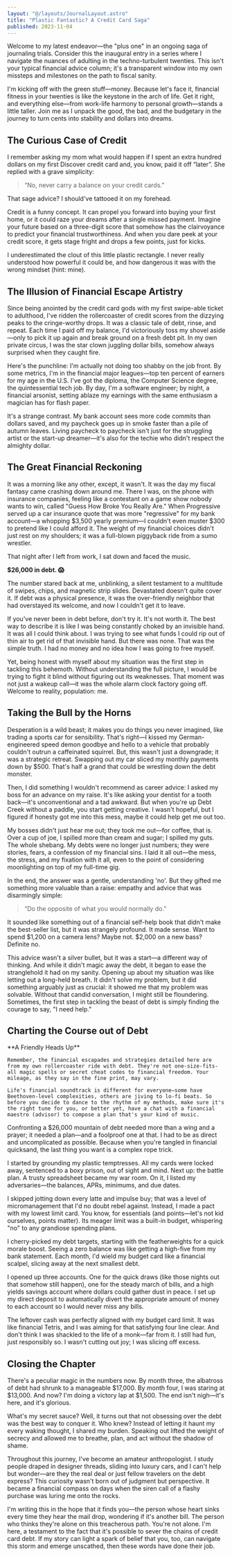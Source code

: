 ```yaml
---
layout: "@/layouts/JournalLayout.astro"
title: "Plastic Fantastic? A Credit Card Saga"
published: 2023-11-04
---
```



Welcome to my latest endeavor—the "plus one" in an ongoing saga of journaling trials. Consider this the inaugural entry in a series where I navigate the nuances of adulting in the techno-turbulent twenties. This isn't your typical financial advice column; it's a transparent window into my own missteps and milestones on the path to fiscal sanity.

I'm kicking off with the green stuff—money. Because let's face it, financial fitness in your twenties is like the keystone in the arch of life. Get it right, and everything else—from work-life harmony to personal growth—stands a little taller. Join me as I unpack the good, the bad, and the budgetary in the journey to turn cents into stability and dollars into dreams.

## The Curious Case of Credit

I remember asking my mom what would happen if I spent an extra hundred dollars on my first Discover credit card and, you know, paid it off “later”. She replied with a grave simplicity:

<blockquote>“No, never carry a balance on your credit cards.”</blockquote>

That sage advice? I should've tattooed it on my forehead.

Credit is a funny concept. It can propel you forward into buying your first home, or it could raze your dreams after a single missed payment. Imagine your future based on a three-digit score that somehow has the clairvoyance to predict your financial trustworthiness. And when you dare peek at your credit score, it gets stage fright and drops a few points, just for kicks.

I underestimated the clout of this little plastic rectangle. I never really understood how powerful it could be, and how dangerous it was with the wrong mindset (hint: mine).

<Picture
  src={creditcard}
  alt="This isn't just a credit card; it's a plastic Pandora's Box. Swipe with caution."
/>

## The Illusion of Financial Escape Artistry

Since being anointed by the credit card gods with my first swipe-able ticket to adulthood, I've ridden the rollercoaster of credit scores from the dizzying peaks to the cringe-worthy drops. It was a classic tale of debt, rinse, and repeat. Each time I paid off my balance, I'd victoriously toss my shovel aside—only to pick it up again and break ground on a fresh debt pit. In my own private circus, I was the star clown juggling dollar bills, somehow always surprised when they caught fire.

Here's the punchline: I'm actually not doing too shabby on the job front. By some metrics, I'm in the financial major leagues—top ten percent of earners for my age in the U.S. I've got the diploma, the Computer Science degree, the quintessential tech job. By day, I'm a software engineer; by night, a financial arsonist, setting ablaze my earnings with the same enthusiasm a magician has for flash paper.

<Picture
  src={shovel}
  alt="The official tool of choice for digging financial freedom tunnels. Or debt graves. User discretion advised."
/>

It's a strange contrast. My bank account sees more code commits than dollars saved, and my paycheck goes up in smoke faster than a pile of autumn leaves. Living paycheck to paycheck isn't just for the struggling artist or the start-up dreamer—it's also for the techie who didn't respect the almighty dollar.

## The Great Financial Reckoning

It was a morning like any other, except, it wasn't. It was the day my fiscal fantasy came crashing down around me. There I was, on the phone with insurance companies, feeling like a contestant on a game show nobody wants to win, called "Guess How Broke You Really Are." When Progressive served up a car insurance quote that was more "regressive" for my bank account—a whopping $3,500 yearly premium—I couldn't even muster $300 to pretend like I could afford it. The weight of my financial choices didn't just rest on my shoulders; it was a full-blown piggyback ride from a sumo wrestler.

That night after I left from work, I sat down and faced the music.

**$26,000 in debt. 😱**

The number stared back at me, unblinking, a silent testament to a multitude of swipes, chips, and magnetic strip slides. Devastated doesn't quite cover it. If debt was a physical presence, it was the over-friendly neighbor that had overstayed its welcome, and now I couldn't get it to leave.

If you've never been in debt before, don't try it. It's not worth it. The best way to describe it is like I was being constantly choked by an invisible hand. It was all I could think about. I was trying to see what funds I could rip out of thin air to get rid of that invisible hand. But there was none. That was the simple truth. I had no money and no idea how I was going to free myself.

Yet, being honest with myself about my situation was the first step in tackling this behemoth. Without understanding the full picture, I would be trying to fight it blind without figuring out its weaknesses. That moment was not just a wakeup call—it was the whole alarm clock factory going off. Welcome to reality, population: me.

## Taking the Bull by the Horns

Desperation is a wild beast; it makes you do things you never imagined, like trading a sports car for sensibility. That's right—I kissed my German-engineered speed demon goodbye and hello to a vehicle that probably couldn't outrun a caffeinated squirrel. But, this wasn't just a downgrade; it was a strategic retreat. Swapping out my car sliced my monthly payments down by $500. That's half a grand that could be wrestling down the debt monster.

<Picture
  src={squirrel}
  alt="Squirrel with a caffeine buzz: still faster than my new budget-friendly ride."
/>

Then, I did something I wouldn't recommend as career advice: I asked my boss for an advance on my raise. It's like asking your dentist for a tooth back—it's unconventional and a tad awkward. But when you're up Debt Creek without a paddle, you start getting creative. I wasn't hopeful, but I figured if honesty got me into this mess, maybe it could help get me out too.

My bosses didn't just hear me out; they took me out—for coffee, that is. Over a cup of joe, I spilled more than cream and sugar; I spilled my guts. The whole shebang. My debts were no longer just numbers; they were stories, fears, a confession of my financial sins. I laid it all out—the mess, the stress, and my fixation with it all, even to the point of considering moonlighting on top of my full-time gig.

In the end, the answer was a gentle, understanding 'no'. But they gifted me something more valuable than a raise: empathy and advice that was disarmingly simple:

<blockquote>“Do the opposite of what you would normally do.”</blockquote>

It sounded like something out of a financial self-help book that didn't make the best-seller list, but it was strangely profound. It made sense. Want to spend $1,200 on a camera lens? Maybe not. $2,000 on a new bass? Definite no.

This advice wasn't a silver bullet, but it was a start—a different way of thinking. And while it didn't magic away the debt, it began to ease the stranglehold it had on my sanity. Opening up about my situation was like letting out a long-held breath. It didn't solve my problem, but it did something arguably just as crucial: it showed me that my problem was solvable. Without that candid conversation, I might still be floundering. Sometimes, the first step in tackling the beast of debt is simply finding the courage to say, "I need help."

## Charting the Course out of Debt

<Note>
    **A Friendly Heads Up**

    Remember, the financial escapades and strategies detailed here are from my own rollercoaster ride with debt. They're not one-size-fits-all magic spells or secret cheat codes to financial freedom. Your mileage, as they say in the fine print, may vary.

    Life's financial soundtrack is different for everyone—some have Beethoven-level complexities, others are jiving to lo-fi beats. So before you decide to dance to the rhythm of my methods, make sure it's the right tune for you, or better yet, have a chat with a financial maestro (advisor) to compose a plan that's your kind of music.

</Note>

<Picture
  src={map}
  alt="X marks the spot where my savings should be. Spoiler: It's not a tropical island."
/>

Confronting a $26,000 mountain of debt needed more than a wing and a prayer; it needed a plan—and a foolproof one at that. I had to be as direct and uncomplicated as possible. Because when you're tangled in financial quicksand, the last thing you want is a complex rope trick.

I started by grounding my plastic temptresses. All my cards were locked away, sentenced to a boxy prison, out of sight and mind. Next up: the battle plan. A trusty spreadsheet became my war room. On it, I listed my adversaries—the balances, APRs, minimums, and due dates.

I skipped jotting down every latte and impulse buy; that was a level of micromanagement that I'd no doubt rebel against. Instead, I made a pact with my lowest limit card. You know, for essentials (and points—let's not kid ourselves, points matter). Its meager limit was a built-in budget, whispering "no" to any grandiose spending plans.

I cherry-picked my debt targets, starting with the featherweights for a quick morale boost. Seeing a zero balance was like getting a high-five from my bank statement. Each month, I'd wield my budget card like a financial scalpel, slicing away at the next smallest debt.

I opened up three accounts. One for the quick draws (like those nights out that somehow still happen), one for the steady march of bills, and a high yields savings account where dollars could gather dust in peace. I set up my direct deposit to automatically divert the appropriate amount of money to each account so I would never miss any bills.

The leftover cash was perfectly aligned with my budget card limit. It was like financial Tetris, and I was aiming for that satisfying four line clear. And don't think I was shackled to the life of a monk—far from it. I still had fun, just responsibly so. I wasn't cutting out joy; I was slicing off excess.

## Closing the Chapter

There's a peculiar magic in the numbers now. By month three, the albatross of debt had shrunk to a manageable $17,000. By month four, I was staring at $13,000. And now? I'm doing a victory lap at $1,500. The end isn't nigh—it's here, and it's glorious.

What's my secret sauce? Well, it turns out that not obsessing over the debt was the best way to conquer it. Who knew? Instead of letting it haunt my every waking thought, I shared my burden. Speaking out lifted the weight of secrecy and allowed me to breathe, plan, and act without the shadow of shame.

<Picture
  src={secretsauce}
  alt="Debt-be-gone: The secret ingredient to financial freedom. Side effects may include sudden bouts of frugality and allergic reactions to impulse buys."
/>

Throughout this journey, I've become an amateur anthropologist. I study people draped in designer threads, sliding into luxury cars, and I can't help but wonder—are they the real deal or just fellow travelers on the debt express? This curiosity wasn't born out of judgment but perspective. It became a financial compass on days when the siren call of a flashy purchase was luring me onto the rocks.

I'm writing this in the hope that it finds you—the person whose heart sinks every time they hear the mail drop, wondering if it's another bill. The person who thinks they're alone on this treacherous path. You're not alone. I'm here, a testament to the fact that it's possible to sever the chains of credit card debt. If my story can light a spark of belief that you, too, can navigate this storm and emerge unscathed, then these words have done their job.
